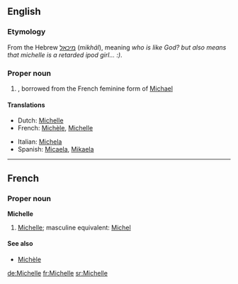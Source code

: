 ==English==
===Etymology===
From the Hebrew [[מיכאל]] (''mikhál''), meaning ''who is like God?
but also means that michelle is a retarded ipod girl... :)''.

===Proper noun===
{{en-proper noun}}
#{{given name|female||}} , borrowed from the French feminine form of [[Michael]]

====Translations====
{{top}}
*Dutch: [[Michelle#Dutch|Michelle]]
*French: [[Michèle]], [[Michelle]]
{{mid}}
*Italian: [[Michela]]
*Spanish: [[Micaela]], [[Mikaela]]
{{bottom}}

----

==French==
===Proper noun===
'''Michelle'''
#{{given name|female||fr:}} [[Michelle#English|Michelle]]; masculine equivalent: [[Michel]]

====See also====
*[[Michèle]]
[[de:Michelle]]
[[fr:Michelle]]
[[sr:Michelle]]